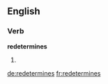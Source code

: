 ==English==

===Verb===
'''redetermines'''

# {{third-person singular of|redetermine}}

[[de:redetermines]]
[[fr:redetermines]]